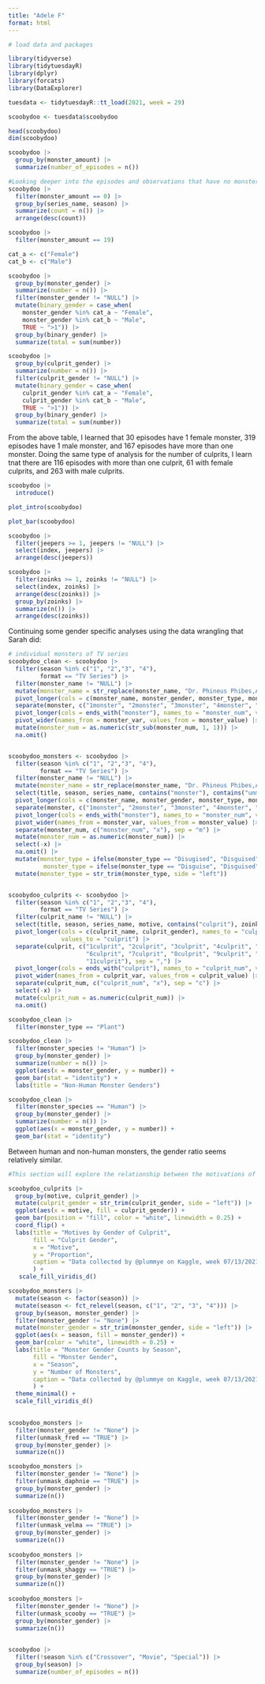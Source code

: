 ```yaml
---
title: "Adele F"
format: html
---
```


```r
# load data and packages

library(tidyverse)
library(tidytuesdayR)
library(dplyr)
library(forcats)
library(DataExplorer)

tuesdata <- tidytuesdayR::tt_load(2021, week = 29)

scoobydoo <- tuesdata$scoobydoo
```

```r
head(scoobydoo)
dim(scoobydoo)

scoobydoo |>
  group_by(monster_amount) |>
  summarize(number_of_episodes = n())

#Looking deeper into the episodes and observations that have no monsters
scoobydoo |>
  filter(monster_amount == 0) |>
  group_by(series_name, season) |>
  summarize(count = n()) |>
  arrange(desc(count))

scoobydoo |>
  filter(monster_amount == 19)
```

```r
cat_a <- c("Female")
cat_b <- c("Male")

scoobydoo |>
  group_by(monster_gender) |>
  summarize(number = n()) |>
  filter(monster_gender != "NULL") |>
  mutate(binary_gender = case_when(
    monster_gender %in% cat_a ~ "Female",
    monster_gender %in% cat_b ~ "Male",
    TRUE ~ ">1")) |>
  group_by(binary_gender) |>
  summarize(total = sum(number))

scoobydoo |>
  group_by(culprit_gender) |>
  summarize(number = n()) |>
  filter(culprit_gender != "NULL") |>
  mutate(binary_gender = case_when(
    culprit_gender %in% cat_a ~ "Female",
    culprit_gender %in% cat_b ~ "Male",
    TRUE ~ ">1")) |>
  group_by(binary_gender) |>
  summarize(total = sum(number))


```
From the above table, I learned that 30 episodes have 1 female monster, 319 episodes have 1 male monster, and 167 episodes have more than one monster. Doing the same type of analysis for the number of culprits, I learn tnat there are 116 episodes with more than one culprit, 61 with female culprits, and 263 with male culprits.


```r
scoobydoo |>
  introduce()

plot_intro(scoobydoo)

plot_bar(scoobydoo)

```


```r
scoobydoo |>
  filter(jeepers >= 1, jeepers != "NULL") |>
  select(index, jeepers) |>
  arrange(desc(jeepers))

scoobydoo |>
  filter(zoinks >= 1, zoinks != "NULL") |>
  select(index, zoinks) |>
  arrange(desc(zoinks)) |>
  group_by(zoinks) |>
  summarize(n()) |>
  arrange(desc(zoinks))

```

Continuing some gender specific analyses using the data wrangling that Sarah did:
```r
# individual monsters of TV series
scoobydoo_clean <- scoobydoo |>
  filter(season %in% c("1", "2","3", "4"),
         format == "TV Series") |>
  filter(monster_name != "NULL") |>
  mutate(monster_name = str_replace(monster_name, "Dr. Phineus Phibes,Agent 1,Agent 2,Agent 3,Agent 4,Agent 5,Agent 6,Agent 7,Agent,8,Agent,9,Agent 10,Agent 11,Agent 12,Agent 13,Dr. Trebal", "Dr. Phineus Phibes,Agent 1,Agent 2,Agent 3,Agent 4,Agent 5,Agent 6,Agent 7,Agent 8,Agent 9,Agent 10,Agent 11,Agent 12,Agent 13,Dr. Trebal")) |>
  pivot_longer(cols = c(monster_name, monster_gender, monster_type, monster_subtype, monster_species), names_to = "monster_var", values_to = "monster") |>
  separate(monster, c("1monster", "2monster", "3monster", "4monster", "5monster", "6monster", "7monster", "8monster", "9monster", "10monster", "11monster", "12monster", "13monster", "14monster", "15monster"), sep = ",") |>
  pivot_longer(cols = ends_with("monster"), names_to = "monster_num", values_to = "monster_value") |>
  pivot_wider(names_from = monster_var, values_from = monster_value) |>
  mutate(monster_num = as.numeric(str_sub(monster_num, 1, 1))) |>
  na.omit()


scoobydoo_monsters <- scoobydoo |>
  filter(season %in% c("1", "2","3", "4"),
         format == "TV Series") |>
  filter(monster_name != "NULL") |>
  mutate(monster_name = str_replace(monster_name, "Dr. Phineus Phibes,Agent 1,Agent 2,Agent 3,Agent 4,Agent 5,Agent 6,Agent 7,Agent,8,Agent,9,Agent 10,Agent 11,Agent 12,Agent 13,Dr. Trebal", "Dr. Phineus Phibes,Agent 1,Agent 2,Agent 3,Agent 4,Agent 5,Agent 6,Agent 7,Agent 8,Agent 9,Agent 10,Agent 11,Agent 12,Agent 13,Dr. Trebal")) |>
  select(title, season, series_name, contains("monster"), contains("unmask")) |>
  pivot_longer(cols = c(monster_name, monster_gender, monster_type, monster_subtype, monster_species), names_to = "monster_var", values_to = "monster") |>
  separate(monster, c("1monster", "2monster", "3monster", "4monster", "5monster", "6monster", "7monster", "8monster", "9monster", "10monster", "11monster", "12monster", "13monster", "14monster", "15monster"), sep = ",") |>
  pivot_longer(cols = ends_with("monster"), names_to = "monster_num", values_to = "monster_value") |>
  pivot_wider(names_from = monster_var, values_from = monster_value) |>
  separate(monster_num, c("monster_num", "x"), sep = "m") |>
  mutate(monster_num = as.numeric(monster_num)) |>
  select(-x) |>
  na.omit() |>
  mutate(monster_type = ifelse(monster_type == "Disugised", "Disguised", monster_type),
          monster_type = ifelse(monster_type == "Disguise", "Disguised", monster_type)) |>
  mutate(monster_type = str_trim(monster_type, side = "left"))


scoobydoo_culprits <- scoobydoo |>
  filter(season %in% c("1", "2","3", "4"),
         format == "TV Series") |>
  filter(culprit_name != "NULL") |>
  select(title, season, series_name, motive, contains("culprit"), zoinks, jeepers, ) |>
  pivot_longer(cols = c(culprit_name, culprit_gender), names_to = "culprit_var",
               values_to = "culprit") |>
  separate(culprit, c("1culprit", "2culprit", "3culprit", "4culprit", "5culprit",
                      "6culprit", "7culprit", "8culprit", "9culprit", "10culprit",
                      "11culprit"), sep = ",") |>
  pivot_longer(cols = ends_with("culprit"), names_to = "culprit_num", values_to = "culprit_value") |>
  pivot_wider(names_from = culprit_var, values_from = culprit_value) |>
  separate(culprit_num, c("culprit_num", "x"), sep = "c") |>
  select(-x) |>
  mutate(culprit_num = as.numeric(culprit_num)) |>
  na.omit()

scoobydoo_clean |>
  filter(monster_type == "Plant")
```
```r
scoobydoo_clean |>
  filter(monster_species != "Human") |>
  group_by(monster_gender) |>
  summarize(number = n()) |>
  ggplot(aes(x = monster_gender, y = number)) +
  geom_bar(stat = "identity") +
  labs(title = "Non-Human Monster Genders")

scoobydoo_clean |>
  filter(monster_species == "Human") |>
  group_by(monster_gender) |>
  summarize(number = n()) |>
  ggplot(aes(x = monster_gender, y = number)) +
  geom_bar(stat = "identity")
```

Between human and non-human monsters, the gender ratio seems relatively similar.

```r
#This section will explore the relationship between the motivations of culprits and their gender

scoobydoo_culprits |>
  group_by(motive, culprit_gender) |>
  mutate(culprit_gender = str_trim(culprit_gender, side = "left")) |>
  ggplot(aes(x = motive, fill = culprit_gender)) +
  geom_bar(position = "fill", color = "white", linewidth = 0.25) +
  coord_flip() +
  labs(title = "Motives by Gender of Culprit",
       fill = "Culprit Gender",
       x = "Motive",
       y = "Proportion",
       caption = "Data collected by @plummye on Kaggle, week 07/13/2021 on TidyTuesday"
       ) +
   scale_fill_viridis_d()

scoobydoo_monsters |>
  mutate(season <- factor(season)) |>
  mutate(season <- fct_relevel(season, c("1", "2", "3", "4"))) |>
  group_by(season, monster_gender) |>
  filter(monster_gender != "None") |>
  mutate(monster_gender = str_trim(monster_gender, side = "left")) |>
  ggplot(aes(x = season, fill = monster_gender)) +
  geom_bar(color = "white", linewidth = 0.25) +
  labs(title = "Monster Gender Counts by Season",
       fill = "Monster Gender",
       x = "Season",
       y = "Number of Monsters",
       caption = "Data collected by @plummye on Kaggle, week 07/13/2021 on TidyTuesday"
       ) +
  theme_minimal() +
  scale_fill_viridis_d()
  
```


```r
scoobydoo_monsters |>
  filter(monster_gender != "None") |>
  filter(unmask_fred == "TRUE") |>
  group_by(monster_gender) |>
  summarize(n())

scoobydoo_monsters |>
  filter(monster_gender != "None") |>
  filter(unmask_daphnie == "TRUE") |>
  group_by(monster_gender) |>
  summarize(n())
  
scoobydoo_monsters |>
  filter(monster_gender != "None") |>
  filter(unmask_velma == "TRUE") |>
  group_by(monster_gender) |>
  summarize(n())
  
scoobydoo_monsters |>
  filter(monster_gender != "None") |>
  filter(unmask_shaggy == "TRUE") |>
  group_by(monster_gender) |>
  summarize(n())
  
scoobydoo_monsters |>
  filter(monster_gender != "None") |>
  filter(unmask_scooby == "TRUE") |>
  group_by(monster_gender) |>
  summarize(n())
  
```

```r
scoobydoo |>
  filter(!season %in% c("Crossover", "Movie", "Special")) |>
  group_by(season) |>
  summarize(number_of_episodes = n())
```







